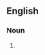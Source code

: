 {{also|zoösperms}}

==English==

===Noun===
{{head|en|noun plural form}}

# {{plural of|zoosperm|lang=en}}